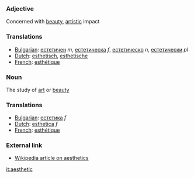 ===Adjective===
Concerned with [[beauty]], [[artistic]] impact

===Translations===
*[[Bulgarian]]: [[естетичен]] ''m'', [[естетическа]] ''f'', [[естетическо]] ''n'', [[естетически]] ''pl''
*[[Dutch]]: [[esthetisch]], [[esthetische]]
*[[French]]: [[esthétique]]

===Noun===
The study of [[art]] or [[beauty]]

===Translations===
*[[Bulgarian]]: [[естетика]] ''f''
*[[Dutch]]: [[esthetica]] ''f''
*[[French]]: [[esthétique]]

=== External link ===
* [[w:aesthetics|Wikipedia article on aesthetics]]

[[it:aesthetic]]